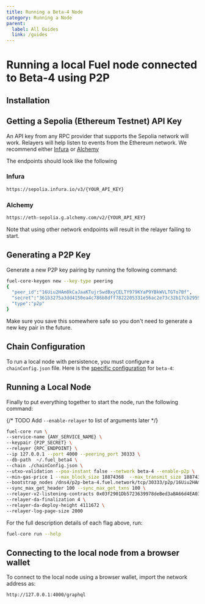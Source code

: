 ```yaml
---
title: Running a Beta-4 Node
category: Running a Node
parent:
  label: All Guides
  link: /guides
---
```


# Running a local Fuel node connected to Beta-4 using P2P

## Installation

<TextImport
  file="../installation/index.mdx"
  comment="install_rust"
  commentType="{/*"
/>

<CodeImport
  file="../installation/index.mdx"
  comment="install_rust_command"
  commentType="{/*"
  lang="sh"
  trim="true"
/>

<TextImport
  file="../installation/index.mdx"
  comment="install_fuelup"
  commentType="{/*"
/>

<CodeImport
  file="../installation/index.mdx"
  comment="install_fuelup_command"
  commentType="{/*"
  lang="sh"
  trim="true"
/>

<TextImport
  file="../quickstart/building-a-smart-contract.mdx"
  comment="install_help"
  commentType="{/*"
/>

## Getting a Sepolia (Ethereum Testnet) API Key

An API key from any RPC provider that supports the Sepolia network will work. Relayers will help listen to events from the Ethereum network. We recommend either [Infura](https://www.infura.io/) or [Alchemy](https://www.alchemy.com/)

The endpoints should look like the following

### Infura

```sh
https://sepolia.infura.io/v3/{YOUR_API_KEY}
```

### Alchemy

```sh
https://eth-sepolia.g.alchemy.com/v2/{YOUR_API_KEY}
```

Note that using other network endpoints will result in the relayer failing to start.

## Generating a P2P Key

Generate a new P2P key pairing by running the following command:

```sh
fuel-core-keygen new --key-type peering
{
  "peer_id":"16Uiu2HAm8kCaJaaKTujrSwdBxyCELTY979KYaP9YBkWVLTGTo7Bf",
  "secret":"361b3275a3dd4150ea4c786b8dff7822205331e56ac2e73c32b17cb295978c8c",
  "type":"p2p"
}
```

Make sure you save this somewhere safe so you don't need to generate a new key pair in the future.

## Chain Configuration

To run a local node with persistence, you must configure a `chainConfig.json` file. Here is the [specific configuration](https://github.com/FuelLabs/fuel-core/blob/v0.20.4/deployment/scripts/chainspec/beta_chainspec.json) for `beta-4`:

<CodeImport
  file="../../../fuel-core/deployment/scripts/chainspec/beta_chainspec.json"
  lang="json"
/>

## Running a Local Node

Finally to put everything together to start the node, run the following command:

{/*
TODO Add `--enable-relayer` to list of arguments later
*/}

```sh
fuel-core run \
--service-name {ANY_SERVICE_NAME} \
--keypair {P2P_SECRET} \
--relayer {RPC_ENDPOINT} \
--ip 127.0.0.1 --port 4000 --peering_port 30333 \
--db-path  ~/.fuel_beta4 \
--chain ./chainConfig.json \
--utxo-validation --poa-instant false --network beta-4 --enable-p2p \
--min-gas-price 1 --max_block_size 18874368  --max_transmit_size 18874368 \
--bootstrap_nodes /dns4/p2p-beta-4.fuel.network/tcp/30333/p2p/16Uiu2HAm3xjsqASZ68KpaJPkPCMUiMgquhjyDHtxcVxVdFkMgRFf,/dns4/p2p-beta-4.fuel.network/tcp/30334/p2p/16Uiu2HAmJyoJ2HrtPRdBALMT8fs5Q25xVj57gZj5s6G6dzbHypoS \
--sync_max_get_header 100 --sync_max_get_txns 100 \
--relayer-v2-listening-contracts 0x03f2901Db5723639978deBed3aBA66d4EA03aF73 \
--relayer-da-finalization 4 \
--relayer-da-deploy-height 4111672 \
--relayer-log-page-size 2000
```

For the full description details of each flag above, run:

```sh
fuel-core run --help
```

## Connecting to the local node from a browser wallet

To connect to the local node using a browser wallet, import the network address as:

```sh
http://127.0.0.1:4000/graphql
```

